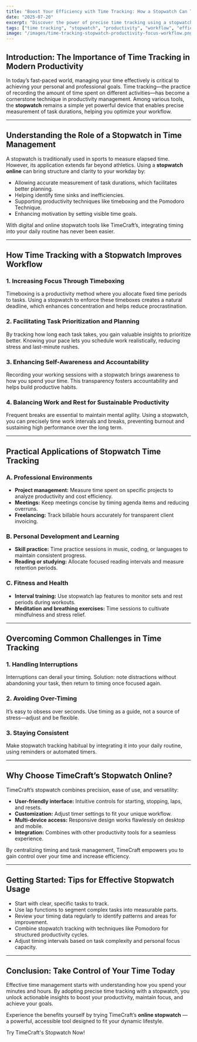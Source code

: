 ```yaml
---
title: "Boost Your Efficiency with Time Tracking: How a Stopwatch Can Transform Your Workflow"
date: "2025-07-20"
excerpt: "Discover the power of precise time tracking using a stopwatch to improve focus, manage tasks efficiently, and achieve your productivity goals."
tags: ["time tracking", "stopwatch", "productivity", "workflow", "efficiency"]
image: "/images/time-tracking-stopwatch-productivity-focus-workflow.png"
---
```


## Introduction: The Importance of Time Tracking in Modern Productivity

In today’s fast-paced world, managing your time effectively is critical to achieving your personal and professional goals. Time tracking—the practice of recording the amount of time spent on different activities—has become a cornerstone technique in productivity management. Among various tools, the **stopwatch** remains a simple yet powerful device that enables precise measurement of task durations, helping you optimize your workflow.

---

## Understanding the Role of a Stopwatch in Time Management

A stopwatch is traditionally used in sports to measure elapsed time. However, its application extends far beyond athletics. Using a **stopwatch online** can bring structure and clarity to your workday by:

- Allowing accurate measurement of task durations, which facilitates better planning.  
- Helping identify time sinks and inefficiencies.  
- Supporting productivity techniques like timeboxing and the Pomodoro Technique.  
- Enhancing motivation by setting visible time goals.

With digital and online stopwatch tools like TimeCraft’s, integrating timing into your daily routine has never been easier.

---

## How Time Tracking with a Stopwatch Improves Workflow

### 1. Increasing Focus Through Timeboxing

Timeboxing is a productivity method where you allocate fixed time periods to tasks. Using a stopwatch to enforce these timeboxes creates a natural deadline, which enhances concentration and helps reduce procrastination.

### 2. Facilitating Task Prioritization and Planning

By tracking how long each task takes, you gain valuable insights to prioritize better. Knowing your pace lets you schedule work realistically, reducing stress and last-minute rushes.

### 3. Enhancing Self-Awareness and Accountability

Recording your working sessions with a stopwatch brings awareness to how you spend your time. This transparency fosters accountability and helps build productive habits.

### 4. Balancing Work and Rest for Sustainable Productivity

Frequent breaks are essential to maintain mental agility. Using a stopwatch, you can precisely time work intervals and breaks, preventing burnout and sustaining high performance over the long term.

---

## Practical Applications of Stopwatch Time Tracking

### A. Professional Environments

- **Project management:** Measure time spent on specific projects to analyze productivity and cost efficiency.  
- **Meetings:** Keep meetings concise by timing agenda items and reducing overruns.  
- **Freelancing:** Track billable hours accurately for transparent client invoicing.

### B. Personal Development and Learning

- **Skill practice:** Time practice sessions in music, coding, or languages to maintain consistent progress.  
- **Reading or studying:** Allocate focused reading intervals and measure retention periods.

### C. Fitness and Health

- **Interval training:** Use stopwatch lap features to monitor sets and rest periods during workouts.  
- **Meditation and breathing exercises:** Time sessions to cultivate mindfulness and stress relief.

---

## Overcoming Common Challenges in Time Tracking

### 1. Handling Interruptions

Interruptions can derail your timing. Solution: note distractions without abandoning your task, then return to timing once focused again.

### 2. Avoiding Over-Timing

It’s easy to obsess over seconds. Use timing as a guide, not a source of stress—adjust and be flexible.

### 3. Staying Consistent

Make stopwatch tracking habitual by integrating it into your daily routine, using reminders or automated timers.

---

## Why Choose TimeCraft’s Stopwatch Online?

TimeCraft’s stopwatch combines precision, ease of use, and versatility:

- **User-friendly interface:** Intuitive controls for starting, stopping, laps, and resets.  
- **Customization:** Adjust timer settings to fit your unique workflow.  
- **Multi-device access:** Responsive design works flawlessly on desktop and mobile.  
- **Integration:** Combines with other productivity tools for a seamless experience.

By centralizing timing and task management, TimeCraft empowers you to gain control over your time and increase efficiency.

---

## Getting Started: Tips for Effective Stopwatch Usage

- Start with clear, specific tasks to track.  
- Use lap functions to segment complex tasks into measurable parts.  
- Review your timing data regularly to identify patterns and areas for improvement.  
- Combine stopwatch tracking with techniques like Pomodoro for structured productivity cycles.  
- Adjust timing intervals based on task complexity and personal focus capacity.

---

## Conclusion: Take Control of Your Time Today

Effective time management starts with understanding how you spend your minutes and hours. By adopting precise time tracking with a stopwatch, you unlock actionable insights to boost your productivity, maintain focus, and achieve your goals.

Experience the benefits yourself by trying TimeCraft’s **online stopwatch** — a powerful, accessible tool designed to fit your dynamic lifestyle.

<Link href="/dashboard#stopwatch" className="inline-block bg-green-600 text-white font-bold py-2 px-6 rounded-full mt-4 hover:bg-green-700 transition-colors">Try TimeCraft's Stopwatch Now!</Link>
